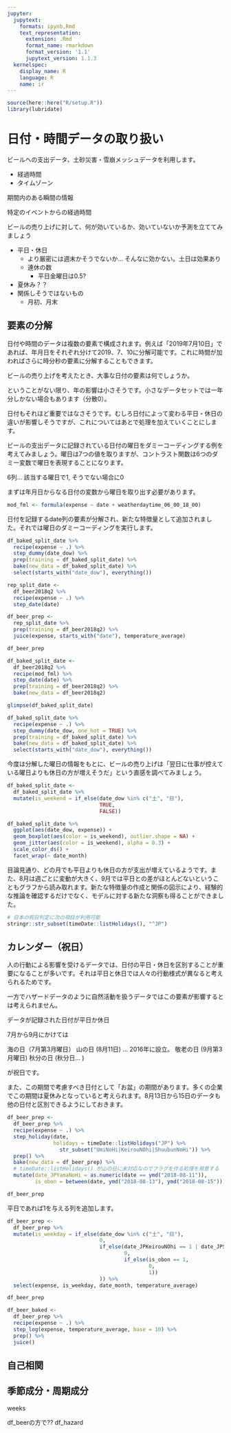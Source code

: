 ```yaml
---
jupyter:
  jupytext:
    formats: ipynb,Rmd
    text_representation:
      extension: .Rmd
      format_name: rmarkdown
      format_version: '1.1'
      jupytext_version: 1.1.3
  kernelspec:
    display_name: R
    language: R
    name: ir
---
```


```r
source(here::here("R/setup.R"))
library(lubridate)
```

# 日付・時間データの取り扱い

ビールへの支出データ、土砂災害・雪崩メッシュデータを利用します。

- 経過時間
- タイムゾーン

期間内のある瞬間の情報

特定のイベントからの経過時間

ビールの売り上げに対して、何が効いているか、効いていないか予測を立ててみましょう

* 平日・休日
    * より厳密には週末かそうでないか… そんなに効かない。土日は効果あり
    * 連休の数
        * 平日金曜日は0.5?
* 夏休み？？
* 関係しそうではないもの
    * 月初、月末
    
## 要素の分解

日付や時間のデータは複数の要素で構成されます。例えば「2019年7月10日」であれば、年月日をそれぞれ分けて2019、7、10に分解可能です。これに時間が加わればさらに時分秒の要素に分解することもできます。

ビールの売り上げを考えたとき、大事な日付の要素は何でしょうか。

ということがない限り、年の影響は小さそうです。小さなデータセットでは一年分しかない場合もあります（分散0）。

日付もそれほど重要ではなさそうです。むしろ日付によって変わる平日・休日の違いが影響しそうですが、これについてはあとで処理を加えていくことにします。


ビールの支出データに記録されている日付の曜日をダミーコーディングする例を考えてみましょう。曜日は7つの値を取りますが、コントラスト関数は6つのダミー変数で曜日を表現することになります。

6列... 該当する曜日で1, そうでない場合に0

まずは年月日からなる日付の変数から曜日を取り出す必要があります。

```r
mod_fml <- formula(expense ~ date + weatherdaytime_06_00_18_00)
```

日付を記録するdate列の要素が分解され、新たな特徴量として追加されました。それでは曜日のダミーコーディングを実行します。

```r
df_baked_split_date %>% 
  recipe(expense ~ .) %>% 
  step_dummy(date_dow) %>% 
  prep(training = df_baked_split_date) %>% 
  bake(new_data = df_baked_split_date) %>% 
  select(starts_with("date_dow"), everything())
```

```r
rep_split_date <- 
  df_beer2018q2 %>% 
  recipe(expense ~ .) %>% 
  step_date(date)

df_beer_prep <- 
  rep_split_date %>% 
  prep(training = df_beer2018q2) %>% 
  juice(expense, starts_with("date"), temperature_average)

df_beer_prep
```

```r
df_baked_split_date <- 
  df_beer2018q2 %>% 
  recipe(mod_fml) %>% 
  step_date(date) %>% 
  prep(training = df_beer2018q2) %>% 
  bake(new_data = df_beer2018q2)

glimpse(df_baked_split_date)
```

```r
df_baked_split_date %>% 
  recipe(expense ~ .) %>% 
  step_dummy(date_dow, one_hot = TRUE) %>% 
  prep(training = df_baked_split_date) %>% 
  bake(new_data = df_baked_split_date) %>% 
  select(starts_with("date_dow"), everything())
```

今度は分解した曜日の情報をもとに、ビールの売り上げは「翌日に仕事が控えている曜日よりも休日の方が増えそうだ」という直感を調べてみましょう。

```r
df_baked_split_date <- 
  df_baked_split_date %>% 
  mutate(is_weekend = if_else(date_dow %in% c("土", "日"),
                              TRUE,
                              FALSE))
```

```r
df_baked_split_date %>% 
  ggplot(aes(date_dow, expense)) +
  geom_boxplot(aes(color = is_weekend), outlier.shape = NA) +
  geom_jitter(aes(color = is_weekend), alpha = 0.3) +
  scale_color_ds() +
  facet_wrap(~ date_month)
```

目論見通り、どの月でも平日よりも休日の方が支出が増えているようです。また、8月は週ごとに変動が大きく、9月では平日との差がほとんどないということもグラフから読み取れます。新たな特徴量の作成と関係の図示により、経験的な推論を確認するだけでなく、モデルに対する新たな洞察も得ることができました。

```r
# 日本の祝日判定に次の項目が利用可能
stringr::str_subset(timeDate::listHolidays(), "^JP")
```


## カレンダー（祝日）

人の行動による影響を受けるデータでは、日付の平日・休日を区別することが重要になることが多いです。それは平日と休日では人々の行動様式が異なると考えられるためです。

一方でハザードデータのように自然活動を扱うデータではこの要素が影響するとは考えられません。

データが記録された日付が平日か休日

7月から9月にかけては

海の日（7月第3月曜日）
山の日 (8月11日) ... 2016年に設立。
敬老の日 (9月第3月曜日)
秋分の日 (秋分日... )

が祝日です。

また、この期間で考慮すべき日付として「お盆」の期間があります。多くの企業でこの期間は夏休みとなっていると考えられます。8月13日から15日のデータも他の日付と区別できるようにしておきます。

```r
df_beer_prep <- 
  df_beer_prep %>% 
  recipe(expense ~ .) %>% 
  step_holiday(date,
               holidays = timeDate::listHolidays("JP") %>% 
                 str_subset("UmiNoHi|KeirouNOhi|ShuubunNoHi")) %>% 
  prep() %>% 
  bake(new_data = df_beer_prep) %>%
  # timeDate::listHolidays() が山の日に未対応なのでフラグを作る処理を用意する
  mutate(date_JPYamaNoHi = as.numeric(date == ymd("2018-08-11")),
         is_obon = between(date, ymd("2018-08-13"), ymd("2018-08-15")))

df_beer_prep
```

平日であれば1を与える列を追加します。

```r
df_beer_prep <- 
  df_beer_prep %>% 
  mutate(is_weekday = if_else(date_dow %in% c("土", "日"),
                              0,
                              if_else(date_JPKeirouNOhi == 1 | date_JPShuubunNoHi == 1 | date_JPUmiNoHi == 1 | date_JPYamaNoHi == 1,
                                      0,
                                      if_else(is_obon == 1,
                                              0,
                                              1))
                              )) %>% 
  select(expense, is_weekday, date_month, temperature_average)

df_beer_prep
```

```r
df_beer_baked <- 
  df_beer_prep %>% 
  recipe(expense ~ .) %>% 
  step_log(expense, temperature_average, base = 10) %>% 
  prep() %>% 
  juice()
```

## 自己相関
## 季節成分・周期成分

weeks

df_beerの方で??
df_hazard

<!--## タイムゾーン -->
